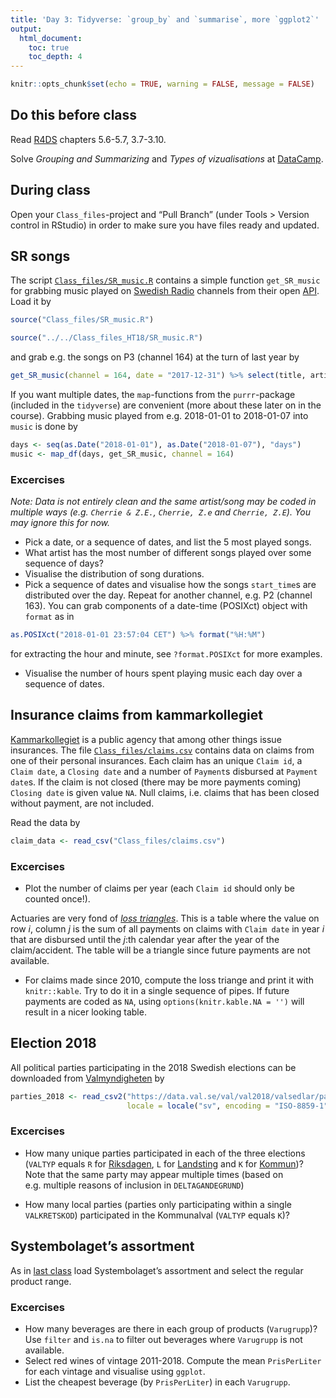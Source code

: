```yaml
---
title: 'Day 3: Tidyverse: `group_by` and `summarise`, more `ggplot2`'
output:
  html_document:
    toc: true
    toc_depth: 4    
---
```

```r
knitr::opts_chunk$set(echo = TRUE, warning = FALSE, message = FALSE)
```


## Do this before class

Read [R4DS](http://r4ds.had.co.nz/) chapters 5.6-5.7, 3.7-3.10.

Solve *Grouping and Summarizing* and *Types of vizualisations* at [DataCamp](https://www.datacamp.com/enterprise/mt5013-ht18/assignments).

## During class

Open your `Class_files`-project and "Pull Branch" (under Tools > Version control in RStudio) in order to make sure you have files ready and updated.


## SR songs

The script [`Class_files/SR_music.R`](https://github.com/MT5013-HT18/Class_files/blob/master/SR_music.R) contains a simple function `get_SR_music` for grabbing music played on [Swedish Radio](https://sverigesradio.se/) channels from their open [API](https://sverigesradio.se/api/documentation/v2/index.html). Load it by
```r
source("Class_files/SR_music.R")
```
```r
source("../../Class_files_HT18/SR_music.R")
```
and grab e.g. the songs on P3 (channel 164) at the turn of last year by
```r
get_SR_music(channel = 164, date = "2017-12-31") %>% select(title, artist, start_time) %>% head()
```
If you want multiple dates, the `map`-functions from the `purrr`-package (included in the `tidyverse`) are convenient (more about these later on in the course). Grabbing music played from e.g. 2018-01-01 to 2018-01-07 into `music` is done by
```r
days <- seq(as.Date("2018-01-01"), as.Date("2018-01-07"), "days")
music <- map_df(days, get_SR_music, channel = 164)
```


### Excercises

*Note: Data is not entirely clean and the same artist/song may be coded in multiple ways (e.g. `Cherrie & Z.E.`, `Cherrie, Z.e` and `Cherrie, Z.E`). You may ignore this for now.*

* Pick a date, or a sequence of dates, and list the 5 most played songs.
* What artist has the most number of different songs played over some sequence of days?
* Visualise the distribution of song durations.
* Pick a sequence of dates and visualise how the songs `start_time`s are distributed over the day. Repeat for another channel, e.g. P2 (channel 163). You can grab components of a date-time (POSIXct) object with `format` as in

```r
as.POSIXct("2018-01-01 23:57:04 CET") %>% format("%H:%M")
```
for extracting the hour and minute, see `?format.POSIXct` for more examples.

* Visualise the number of hours spent playing music each day over a sequence of dates.

## Insurance claims from kammarkollegiet

[Kammarkollegiet](https://www.kammarkollegiet.se/) is a public agency that among other things issue insurances. The file [`Class_files/claims.csv`](https://github.com/MT5013-HT18/Class_files/blob/master/claims.csv) contains data on claims from one of their personal insurances. Each claim has an unique `Claim id`, a `Claim date`, a `Closing date` and a number of `Payment`s disbursed at `Payment date`s. If the claim is not closed (there may be more payments coming) `Closing date` is given value `NA`. Null claims, i.e. claims that has been closed without payment, are not included.

Read the data by
```r
claim_data <- read_csv("Class_files/claims.csv")
```


### Excercises

* Plot the number of claims per year (each `Claim id` should only be counted once!).

Actuaries are very fond of [*loss triangles*](https://en.wikipedia.org/wiki/Chain-ladder_method#Example). This is a table where the value on row $i$, column $j$ is the sum of all payments on claims with `Claim date` in year $i$ that are disbursed until the $j$:th calendar year after the year of the claim/accident. The table will be a triangle since future payments are not available.

* For claims made since 2010, compute the loss triange and print it with `knitr::kable`. Try to do it in a single sequence of pipes. If future payments are coded as `NA`, using `options(knitr.kable.NA = '')` will result in a nicer looking table.

## Election 2018

All political parties participating in the 2018 Swedish elections can be downloaded from [Valmyndigheten](https://data.val.se/val/val2018/statistik/index.html#deltagande_partier) by
```r
parties_2018 <- read_csv2("https://data.val.se/val/val2018/valsedlar/partier/deltagande_partier.skv",
                          locale = locale("sv", encoding = "ISO-8859-1"))
```

### Excercises

* How many unique parties participated in each of the three elections (`VALTYP` equals `R` for [Riksdagen](https://en.wikipedia.org/wiki/Riksdag), `L` for [Landsting](https://en.wikipedia.org/wiki/County_councils_of_Sweden) and `K` for [Kommun](https://en.wikipedia.org/wiki/Municipal_council_(Sweden)))? Note that the same party may appear multiple times (based on e.g. multiple reasons of inclusion in `DELTAGANDEGRUND`)

* How many local parties (parties only participating within a single `VALKRETSKOD`) participated in the Kommunalval (`VALTYP` equals `K`)?


## Systembolaget's assortment

As in [last class](day2.html) load Systembolaget's assortment and select the regular product range.

### Excercises

* How many beverages are there in each group of products (`Varugrupp`)? Use `filter` and `is.na` to filter out beverages where `Varugrupp` is not available.
* Select red wines of vintage 2011-2018. Compute the mean `PrisPerLiter` for each vintage and visualise using `ggplot`.
* List the cheapest beverage (by `PrisPerLiter`) in each `Varugrupp`.